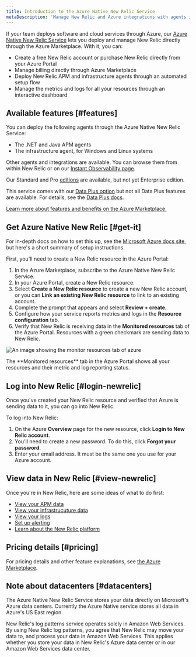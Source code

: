```yaml
---
title: Introduction to the Azure Native New Relic Service
metaDescription: 'Manage New Relic and Azure integrations with agents installed directly through the Azure Portal' 
---
```



If your team deploys software and cloud services through Azure, our [Azure Native New Relic Service](https://azuremarketplace.microsoft.com/en-us/marketplace/apps/newrelicinc1635200720692.newrelic_liftr_payg) lets you deploy and manage New Relic directly through the Azure Marketplace. With it, you can: 

* Create a free New Relic account or purchase New Relic directly from your Azure Portal
* Manage billing directly through Azure Marketplace
* Deploy New Relic APM and infrastructure agents through an automated setup flow 
* Manage the metrics and logs for all your resources through an interactive dashboard

## Available features [#features]

You can deploy the following agents through the Azure Native New Relic Service:

* The .NET and Java APM agents
* The infrastructure agent, for Windows and Linux systems

Other agents and integrations are available. You can browse them from within New Relic or on our [Instant Observability page](https://newrelic.com/instant-observability).

Our Standard and Pro [editions](/docs/accounts/accounts-billing/new-relic-one-pricing-billing/new-relic-one-pricing-billing/#editions) are available, but not yet Enterprise edition. 

This service comes with our [Data Plus option](/docs/accounts/accounts-billing/new-relic-one-pricing-billing/data-ingest-billing/#data-plus) but not all Data Plus features are available. For details, see the [Data Plus docs](/docs/accounts/accounts-billing/new-relic-one-pricing-billing/data-ingest-billing/#data-plus).

[Learn more about features and benefits on the Azure Marketplace.](https://azuremarketplace.microsoft.com/en-us/marketplace/apps/newrelicinc1635200720692.newrelic_liftr_payg)

## Get Azure Native New Relic [#get-it]

For in-depth docs on how to set this up, see the [Microsoft Azure docs site](https://learn.microsoft.com/en-us/azure/partner-solutions/new-relic/new-relic-create), but here's a short summary of setup instructions. 

First, you'll need to create a New Relic resource in the Azure Portal: 

1. In the Azure Marketplace, subscribe to the Azure Native New Relic Service.
2. In your Azure Portal, create a New Relic resource.
3. Select **Create a New Relic resource** to create a new New Relic account, or you can **Link an existing New Relic resource** to link to an existing account.
4. Complete the prompt that appears and select **Review + create**.
5. Configure how your service reports metrics and logs in the **Resource configuration** tab.
6. Verify that New Relic is receiving data in the **Monitored resources** tab of the Azure Portal. Resources with a green checkmark are sending data to New Relic.

<img
  title="monitor-resources"
  alt="An image showing the monitor resources tab of azure"
  src={infrastructureMonitorResources}
/>

<figcaption>
The **Monitored resources** tab in the Azure Portal shows all your resources and their metric and log reporting status. 
</figcaption>

## Log into New Relic [#login-newrelic]

Once you've created your New Relic resource and verified that Azure is sending data to it, you can go into New Relic. 

To log into New Relic: 

1. On the Azure **Overview** page for the new resource, click **Login to New Relic account**. 
2. You'll need to create a new password. To do this, click **Forgot your password**. 
3. Enter your email address. It must be the same one you use for your Azure account. 

## View data in New Relic [#view-newrelic]

Once you're in New Relic, here are some ideas of what to do first: 

* [View your APM data](/docs/apm/apm-ui-pages/monitoring/apm-summary-page-view-transaction-apdex-usage-data)
* [View your infrastrucuture data](/docs/infrastructure/infrastructure-ui-pages/infrastructure-ui-entities)
* [View your logs](/docs/logs/ui-data/use-logs-ui)
* [Set up alerting](/docs/alerts-applied-intelligence/new-relic-alerts/get-started/your-first-nrql-condition)
* [Learn about the New Relic platform](/docs/new-relic-solutions/new-relic-one/introduction-new-relic-one)

## Pricing details [#pricing]

For pricing details and other feature explanations, see [the Azure Marketplace](https://azuremarketplace.microsoft.com/en-us/marketplace/apps/newrelicinc1635200720692.newrelic_liftr_payg).

## Note about datacenters [#datacenters]

The Azure Native New Relic Service stores your data directly on Microsoft's Azure data centers. Currently the Azure Native service stores all data in Azure's US East region. 

New Relic's log patterns service operates solely in Amazon Web Services. By using New Relic log patterns, you agree that New Relic may move your data to, and process your data in Amazon Web Services. This applies whether you store your data in New Relic's Azure data center or in our Amazon Web Services data center.